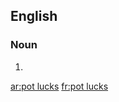 ==English==

===Noun===
{{head|en|plural}}

# {{plural of|pot luck|lang=en}}

[[ar:pot lucks]]
[[fr:pot lucks]]